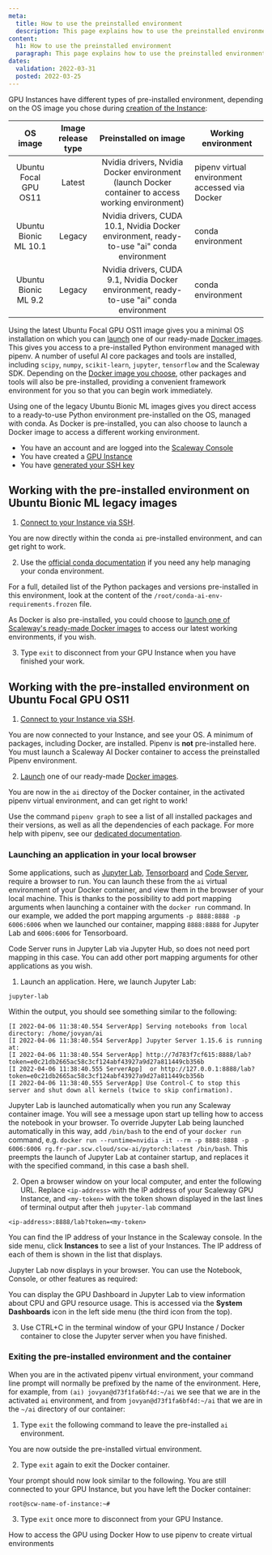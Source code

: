 ```yaml
---
meta:
  title: How to use the preinstalled environment
  description: This page explains how to use the preinstalled environment on a Scaleway Docker image for a GPU Instance
content:
  h1: How to use the preinstalled environment
  paragraph: This page explains how to use the preinstalled environment
dates:
  validation: 2022-03-31
  posted: 2022-03-25
---
```



GPU Instances have different types of pre-installed environment, depending on the OS image you chose during [creation of the Instance](/compute/gpu/how-to/create-manage-gpu-instance):

|        OS image       | Image release type |    Preinstalled on image                                        | Working environment                            |
|:---------------------:|:------------------:|:---------------------------------------------------------------:|------------------------------------------------|
| Ubuntu Focal GPU OS11 | Latest             | Nvidia drivers, Nvidia Docker environment (launch Docker container to access working environment) | pipenv virtual environment accessed via Docker |
| Ubuntu Bionic ML 10.1 | Legacy             | Nvidia drivers, CUDA 10.1, Nvidia Docker environment, ready-to-use "ai" conda environment      | conda environment                              |
| Ubuntu Bionic ML 9.2  | Legacy             | Nvidia drivers, CUDA 9.1, Nvidia Docker environment, ready-to-use "ai" conda environment       | conda environment                              |

Using the latest Ubuntu Focal GPU OS11 image gives you a minimal OS installation on which you can [launch](/compute/gpu/how-to/use-gpu-with-docker) one of our ready-made [Docker images](/compute/gpu/reference-content/docker-images). This gives you access to a pre-installed Python environment managed with pipenv. A number of useful AI core packages and tools are installed, including `scipy`, `numpy`, `scikit-learn`, `jupyter`, `tensorflow` and the Scaleway SDK. Depending on the [Docker image you choose](/compute/gpu/reference-content/docker-images), other packages and tools will also be pre-installed, providing a convenient framework environment for you so that you can begin work immediately.

Using one of the legacy Ubuntu Bionic ML images gives you direct access to a ready-to-use Python environment pre-installed on the OS, managed with conda. As Docker is pre-installed, you can also choose to launch a Docker image to access a different working environment.

<Message type="requirement">

- You have an account and are logged into the [Scaleway Console](https://console.scaleway.com) 
- You have created a [GPU Instance](/compute/gpu/how-to/create-manage-gpu-instance)
- You have [generated your SSH key](/console/my-project/how-to/create-ssh-key/)

</Message>

## Working with the pre-installed environment on Ubuntu Bionic ML legacy images

1. [Connect to your Instance via SSH](/compute/instances/how-to/connect-to-instance/).

  You are now directly within the conda `ai` pre-installed environment, and can get right to work.

2. Use the [official conda documentation](https://docs.conda.io/projects/conda/en/latest/commands.html) if you need any help managing your conda environment.

  <Message type="tip">

  For a full, detailed list of the Python packages and versions pre-installed in this environment, look at the content of the `/root/conda-ai-env-requirements.frozen` file.

  </Message>

  As Docker is also pre-installed, you could choose to [launch one of Scaleway's ready-made Docker images](/compute/gpu/how-to/use-gpu-with-docker) to access our latest working environments, if you wish.

3. Type `exit` to disconnect from your GPU Instance when you have finished your work.

## Working with the pre-installed environment on Ubuntu Focal GPU OS11

1. [Connect to your Instance via SSH](/compute/instances/how-to/connect-to-instance/).

  You are now connected to your Instance, and see your OS. A minimum of packages, including Docker, are installed. Pipenv is **not** pre-installed here. You must launch a Scaleway AI Docker container to access the preinstalled Pipenv environment.

2. [Launch](/compute/gpu/how-to/use-gpu-with-docker) one of our ready-made [Docker images](/compute/gpu/reference-content/docker-images).

  You are now in the `ai` directoy of the Docker container, in the activated pipenv virtual environment, and can get right to work!

  <Message type="tip">

  Use the command `pipenv graph` to see a list of all installed packages and their versions, as well as all the dependencies of each package. For more help with pipenv, see our [dedicated documentation](/compute/gpu/how-to/use-pipenv).

  </Message>

### Launching an application in your local browser

Some applications, such as [Jupyter Lab](https://jupyter.org/), [Tensorboard](https://www.tensorflow.org/tensorboard) and [Code Server](https://code-server.dev/), require a browser to run. You can launch these from the `ai` virtual environment of your Docker container, and view them in the browser of your local machine. This is thanks to the possibility to add port mapping arguments when launching a container with the `docker run` command. In our example, we added the port mapping arguments `-p 8888:8888 -p 6006:6006` when we launched our container, mapping `8888:8888` for Jupyter Lab and `6006:6006` for Tensorboard. 

<Message type="tip">

  Code Server runs in Jupyter Lab via Jupyter Hub, so does not need port mapping in this case. You can add other port mapping arguments for other applications as you wish.

</Message>

1. Launch an application. Here, we launch Jupyter Lab:

  `jupyter-lab`

  Within the output, you should see something similar to the following:

  ```
  [I 2022-04-06 11:38:40.554 ServerApp] Serving notebooks from local directory: /home/jovyan/ai
  [I 2022-04-06 11:38:40.554 ServerApp] Jupyter Server 1.15.6 is running at:
  [I 2022-04-06 11:38:40.554 ServerApp] http://7d783f7cf615:8888/lab?token=e0c21db2665ac58c3cf124abf43927a9d27a811449cb356b
  [I 2022-04-06 11:38:40.555 ServerApp]  or http://127.0.0.1:8888/lab?token=e0c21db2665ac58c3cf124abf43927a9d27a811449cb356b
  [I 2022-04-06 11:38:40.555 ServerApp] Use Control-C to stop this server and shut down all kernels (twice to skip confirmation).
  ```

  <Message type="tip">

  Jupyter Lab is launched automatically when you run any Scaleway container image. You will see a message upon start up telling how to access the notebook in your browser. To override Jupyter Lab being launched automatically in this way, add `/bin/bash` to the end of your `docker run` command, e.g. `docker run --runtime=nvidia -it --rm -p 8888:8888 -p 6006:6006 rg.fr-par.scw.cloud/scw-ai/pytorch:latest /bin/bash`. This preempts the launch of Jupyter Lab at container startup, and replaces it with the specified command, in this case a bash shell.

  </Message>

2. Open a browser window on your local computer, and enter the following URL. Replace `<ip-address>` with the IP address of your Scaleway GPU Instance, and `<my-token>` with the token shown displayed in the last lines of terminal output after theh `jupyter-lab` command

  ```
  <ip-address>:8888/lab?token=<my-token>
  ```

  <Message type="tip">

  You can find the IP address of your Instance in the Scaleway console. In the side menu, click **Instances** to see a list of your Instances. The IP address of each of them is shown in the list that displays.

  </Message>

  Jupyter Lab now displays in your browser. You can use the Notebook, Console, or other features as required:

  <Lightbox src="scaleway-jupyter-lab.webp" alt="" />

  You can display the GPU Dashboard in Jupyter Lab to view information about CPU and GPU resource usage. This is accessed via the **System Dashboards** icon in the left side menu (the third icon from the top).

3. Use CTRL+C in the terminal window of your GPU Instance / Docker container to close the Jupyter server when you have finished.

### Exiting the pre-installed environment and the container

When you are in the activated pipenv virtual environment, your command line prompt will normally be prefixed by the name of the environment. Here, for example, from `(ai) jovyan@d73f1fa6bf4d:~/ai` we see that we are in the activated `ai` environment, and from `jovyan@d73f1fa6bf4d:~/ai` that we are in the `~/ai` directory of our container:

1. Type `exit` the following command to leave the pre-installed `ai` environment.

  You are now outside the pre-installed virtual environment.

2. Type `exit` again to exit the Docker container.

  Your prompt should now look similar to the following. You are still connected to your GPU Instance, but you have left the Docker container:

  ```
  root@scw-name-of-instance:~#
  ```

3. Type `exit` once more to disconnect from your GPU Instance.

<Navigation title="See Also">
  <PreviousButton to="/compute/gpu/how-to/use-gpu-with-docker/">How to access the GPU using Docker</PreviousButton>
  <NextButton to="/compute/gpu/how-to/use-pipenv">How to use pipenv to create virtual environments</NextButton>
</Navigation>
